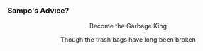 ===Sampo's Advice?===
:<div align="center">Become the Garbage King</div>
:<div align="center">Though the trash bags have long been broken</div>
